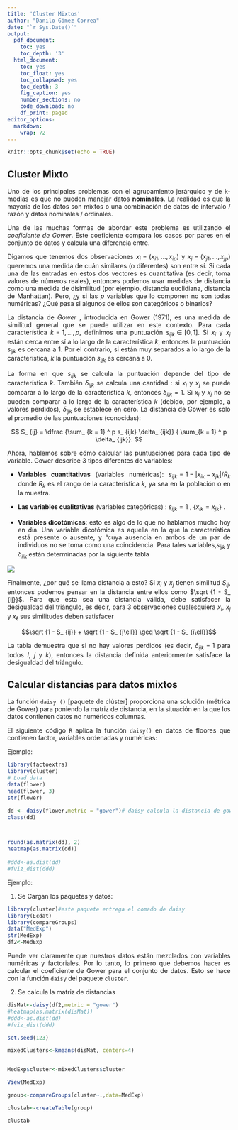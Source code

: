 ---
title: 'Cluster Mixtos'
author: "Danilo Gómez Correa"
date: "`r Sys.Date()`"
output:
  pdf_document:
    toc: yes
    toc_depth: '3'
  html_document:
    toc: yes
    toc_float: yes
    toc_collapsed: yes
    toc_depth: 3
    fig_caption: yes
    number_sections: no
    code_download: no
    df_print: paged
editor_options: 
  markdown: 
    wrap: 72
---

<div style="text-align: justify">

```{r setup, include=FALSE}
knitr::opts_chunk$set(echo = TRUE)
```

## Cluster Mixto

Uno de los principales problemas con el agrupamiento jerárquico y de k-medias es que no pueden manejar datos **nominales**. La realidad es que la mayoría de los datos son mixtos o una combinación de datos de intervalo / razón y datos nominales / ordinales.

Una de las muchas formas de abordar este problema es utilizando el *coeficiente de Gower*. Este coeficiente compara los casos por pares en el conjunto de datos y calcula una diferencia entre.




Digamos que tenemos dos observaciones $x_i = (x_ {i1},..., x_ {ip})$ y $x_j = (x_ {j1},..., x_ {jp})$ queremos una medida de cuán similares (o diferentes) son entre sí. Si cada una de las entradas en estos dos vectores es cuantitativa (es decir, toma valores de números reales), entonces podemos usar medidas de distancia como una medida de disimilitud (por ejemplo, distancia euclidiana, distancia de Manhattan). Pero, ¿y si las $p$ variables que lo componen no son todas numéricas? ¿Qué pasa si algunos de ellos son categóricos o binarios?


La distancia de *Gower* , introducida en Gower (1971), es una medida de similitud general que se puede utilizar en este contexto. Para cada característica $k = 1,..., p$, definimos una puntuación $s_ {ijk} \in [0,1]$. Si $x_i$ y $x_j$ están cerca entre sí a lo largo de la característica $k$, entonces la puntuación $s_ {ijk}$ es cercana a 1. Por el contrario, si están muy separados a lo largo de la característica, $k$ la puntuación $s_ {ijk}$ es cercana a 0.


La forma en que $s_ {ijk}$ se calcula la puntuación depende del tipo de característica $k$. También $\delta_ {ijk}$ se calcula una cantidad : si $x_i$ y $x_j$ se puede comparar a lo largo de la característica $k$, entonces $\delta_ {ijk}$ = 1. Si $x_i$ y $x_j$ no se pueden comparar a lo largo de la característica $k$ (debido, por ejemplo, a valores perdidos), 
$\delta_{ijk}$ se establece en cero. La distancia de Gower es solo el promedio de las puntuaciones (conocidas):

$$ S_ {ij} = \dfrac {\sum_ {k = 1} ^ p s_ {ijk} \delta_ {ijk}} {
\sum_{k = 1} ^ p \delta_ {ijk}}.  $$

Ahora, hablemos sobre cómo calcular las puntuaciones para cada tipo de variable. Gower describe 3 tipos diferentes de variables:



- **Variables cuantitativas** (variables numéricas): $s_ {ijk} = 1 - | x_ {ik} - x_ {jk} |  / R_k$ donde $R_k$ es el rango de la característica $k$, ya sea en la población o en la muestra.

- **Las variables cualitativas** (variables categóricas) : 
$s_{ijk} = 1$ , $\{x_ {ik} = x_ {jk} \}$ .

- **Variables dicotómicas**: esto es algo de lo que no hablamos mucho hoy en día. Una variable dicotómica es aquella en la que la característica está presente o ausente, y “cuya ausencia en ambos de un par de individuos no se toma como una coincidencia. Para tales variables,$s_{ijk}$ y $\delta_ {ijk}$ están determinadas por la siguiente tabla 


![](gower.PNG)

Finalmente, ¿por qué se llama distancia a esto? Si $x_i$ y $x_j$ tienen similitud $S_ {ij}$, entonces podemos pensar en la distancia entre ellos como
$\sqrt {1 - S_ {ij}}$. Para que esta sea una distancia válida, debe satisfacer la desigualdad del triángulo, es decir, para 3 observaciones cualesquiera $x_i$, $x_j$ y $x_\ell$ sus similitudes deben satisfacer

 $$\sqrt {1 - S_ {ij}} + \sqrt {1 - S_ {j\ell}} \geq \sqrt {1 - S_ {i\ell}}$$  

La tabla demuestra que si no hay valores perdidos (es decir, $\delta_ {ijk} = 1$ para todos $I$, $j$ y $k$), entonces la distancia definida anteriormente satisface la desigualdad del triángulo.

## Calcular distancias para datos mixtos

La función `daisy ()` [paquete de clúster] proporciona una solución (métrica de Gower) para poniendo la matriz de distancia, en la situación en la que los datos contienen datos no numéricos columnas.

El siguiente código `R` aplica la función `daisy()` en datos de floores que contienen factor, variables ordenadas y numéricas:



Ejemplo:

```{r}
library(factoextra)
library(cluster)
# Load data
data(flower)
head(flower, 3)
str(flower)

```


```{r}
dd <- daisy(flower,metric = "gower")# daisy calcula la distancia de gower.
class(dd)



round(as.matrix(dd), 2)
heatmap(as.matrix(dd))
              
#ddd<-as.dist(dd)
#fviz_dist(ddd)
```




Ejemplo:


1. Se Cargan los paquetes y datos:
```{r}
library(cluster)#este paquete entrega el comado de daisy
library(Ecdat)
library(compareGroups)
data("MedExp")
str(MedExp)
df2<-MedExp
```

Puede ver claramente que nuestros datos están mezclados con variables numéricas y factoriales. Por lo tanto, lo primero que debemos hacer es calcular el coeficiente de Gower para el conjunto de datos. Esto se hace con la función `daisy` del paquete `cluster`.


2. Se calcula la matriz de distancias
```{r}
disMat<-daisy(df2,metric = "gower")
#heatmap(as.matrix(disMat))
#ddd<-as.dist(dd)
#fviz_dist(ddd)

```




```{r}
set.seed(123)

mixedClusters<-kmeans(disMat, centers=4)


MedExp$cluster<-mixedClusters$cluster

View(MedExp)

group<-compareGroups(cluster~.,data=MedExp)

clustab<-createTable(group)

clustab


```



<div>
